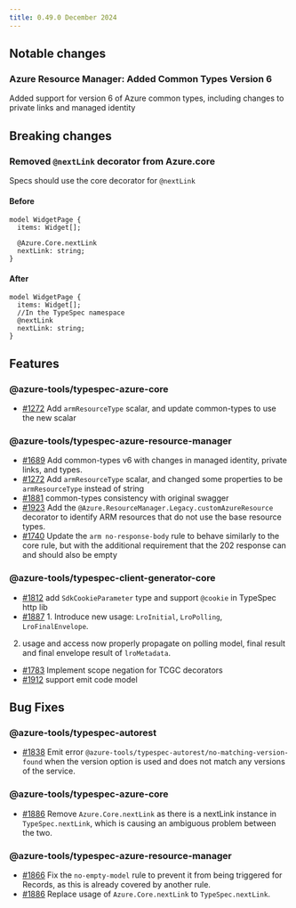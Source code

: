 ```yaml
---
title: 0.49.0 December 2024
---
```



<LinkCard
  title="TypeSpec Core 0.63"
  description="See changes to the TypeSpec language and core libraries"
  href="https://typespec.io/docs/release-notes/release-2024-12-10"
/>

## Notable changes

### Azure Resource Manager: Added Common Types Version 6

Added support for version 6 of Azure common types, including changes to private links and managed identity

## Breaking changes

### Removed `@nextLink` decorator from Azure.core

Specs should use the core decorator for `@nextLink`

#### Before

```TypeSpec
model WidgetPage {
  items: Widget[];

  @Azure.Core.nextLink
  nextLink: string;
}
```

#### After

```TypeSpec
model WidgetPage {
  items: Widget[];
  //In the TypeSpec namespace
  @nextLink
  nextLink: string;
}
```

## Features

### @azure-tools/typespec-azure-core

- [#1272](https://github.com/Azure/typespec-azure/pull/1272) Add `armResourceType` scalar, and update common-types to use the new scalar

### @azure-tools/typespec-azure-resource-manager

- [#1689](https://github.com/Azure/typespec-azure/pull/1689) Add common-types v6 with changes in managed identity, private links, and types.
- [#1272](https://github.com/Azure/typespec-azure/pull/1272) Add `armResourceType` scalar, and changed some properties to be `armResourceType` instead of string
- [#1881](https://github.com/Azure/typespec-azure/pull/1881) common-types consistency with original swagger
- [#1923](https://github.com/Azure/typespec-azure/pull/1923) Add the `@Azure.ResourceManager.Legacy.customAzureResource` decorator to identify ARM resources that do not use the base resource types.
- [#1740](https://github.com/Azure/typespec-azure/pull/1740) Update the `arm no-response-body` rule to behave similarly to the core rule, but with the additional requirement that the 202 response can and should also be empty

### @azure-tools/typespec-client-generator-core

- [#1812](https://github.com/Azure/typespec-azure/pull/1812) add `SdkCookieParameter` type and support `@cookie` in TypeSpec http lib
- [#1887](https://github.com/Azure/typespec-azure/pull/1887) 1. Introduce new usage: `LroInitial`, `LroPolling`, `LroFinalEnvelope`.

2. usage and access now properly propagate on polling model, final result and final envelope result of `lroMetadata`.

- [#1783](https://github.com/Azure/typespec-azure/pull/1783) Implement scope negation for TCGC decorators
- [#1912](https://github.com/Azure/typespec-azure/pull/1912) support emit code model

## Bug Fixes

### @azure-tools/typespec-autorest

- [#1838](https://github.com/Azure/typespec-azure/pull/1838) Emit error `@azure-tools/typespec-autorest/no-matching-version-found` when the version option is used and does not match any versions of the service.

### @azure-tools/typespec-azure-core

- [#1886](https://github.com/Azure/typespec-azure/pull/1886) Remove `Azure.Core.nextLink` as there is a nextLink instance in `TypeSpec.nextLink`, which is causing an ambiguous problem between the two.

### @azure-tools/typespec-azure-resource-manager

- [#1866](https://github.com/Azure/typespec-azure/pull/1866) Fix the `no-empty-model` rule to prevent it from being triggered for Records, as this is already covered by another rule.
- [#1886](https://github.com/Azure/typespec-azure/pull/1886) Replace usage of `Azure.Core.nextLink` to `TypeSpec.nextLink`.
